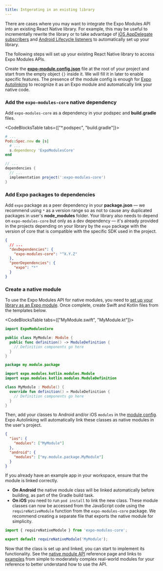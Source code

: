 ```yaml
---
title: Intgerating in an existing library
---
```



There are cases where you may want to integrate the Expo Modules API into an existing React Native library. For example, this may be useful to incrementally rewrite the library or to take advantage of [iOS AppDelegate subscribers](/modules/appdelegate-subscribers/) and [Android Lifecycle listeners](/modules/android-lifecycle-listeners/) to automatically set up your library.

The following steps will set up your existing React Native library to access Expo Modules APIs.

Create the [**expo-module.config.json**](./module-config.mdx) file at the root of your project and start from the empty object `{}` inside it. We will fill it in later to enable specific features.
The presence of the module config is enough for [Expo Autolinking](/workflow/glossary-of-terms/#expo-autolinking) to recognize it as an Expo module and automatically link your native code.

### Add the `expo-modules-core` native dependency

Add `expo-modules-core` as a dependency in your podspec and **build.gradle** files.<br/>

<CodeBlocksTable tabs={["*.podspec", "build.gradle"]}>

```ruby
# ...
Pod::Spec.new do |s|
  # ...
  s.dependency 'ExpoModulesCore'
end
```

```groovy
// ...
dependencies {
  // ...
  implementation project(':expo-modules-core')
}
```

</CodeBlocksTable>

### Add Expo packages to dependencies

Add `expo` package as a peer dependency in your **package.json** — we recommend using `*` as a version range so as not to cause any duplicated packages in user's **node_modules** folder. Your library also needs to depend on `expo-modules-core` but only as a dev dependency — it's already provided in the projects depending on your library by the `expo` package with the version of core that is compatible with the specific SDK used in the project.<br/>

```json package.json
{
  // ...
  "devDependencies": {
    "expo-modules-core": "^X.Y.Z"
  },
  "peerDependencies": {
    "expo": "*"
  }
}
```

### Create a native module

To use the Expo Modules API for native modules, you need to [set up your library as an Expo module](#set-up-a-library-as-an-expo-module). Once complete, create Swift and Kotlin files from the templates below.

<CodeBlocksTable tabs={["MyModule.swift", "MyModule.kt"]}>

```swift
import ExpoModulesCore

public class MyModule: Module {
  public func definition() -> ModuleDefinition {
    // Definition components go here
  }
}
```

```kotlin
package my.module.package

import expo.modules.kotlin.modules.Module
import expo.modules.kotlin.modules.ModuleDefinition

class MyModule : Module() {
  override fun definition() = ModuleDefinition {
    // Definition components go here
  }
}
```

</CodeBlocksTable>

Then, add your classes to Android and/or iOS `modules` in the [module config](./module-config.mdx). Expo Autolinking will automatically link these classes as native modules in the user's project.

```json expo-module.config.json
{
  "ios": {
    "modules": ["MyModule"]
  },
  "android": {
    "modules": ["my.module.package.MyModule"]
  }
}
```

If you already have an example app in your workspace, ensure that the module is linked correctly.

- **On Android** the native module class will be linked automatically before building, as part of the Gradle build task.
- **On iOS** you need to run `pod install` to link the new class.
  These module classes can now be accessed from the JavaScript code using the `requireNativeModule` function from the `expo-modules-core` package. We recommend creating a separate file that exports the native module for simplicity.

```ts MyModule.ts
import { requireNativeModule } from 'expo-modules-core';

export default requireNativeModule('MyModule');
```

Now that the class is set up and linked, you can start to implement its functionality. See the [native module API](./module-api.mdx) reference page and links to [examples](./module-api.mdx#examples) from simple to moderately complex real-world modules for your reference to better understand how to use the API.